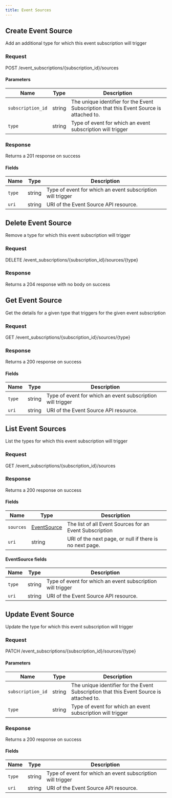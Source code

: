 ```yaml
---
title: Event Sources
---
```




## Create Event Source

Add an additional type for which this event subscription will trigger

### Request

POST /event_subscriptions/\{subscription_id\}/sources

<EventSourcesCreateRequest />

#### Parameters

| Name              | Type   | Description                                                                             |
| ----------------- | ------ | --------------------------------------------------------------------------------------- |
| `subscription_id` | string | The unique identifier for the Event Subscription that this Event Source is attached to. |
| `type`            | string | Type of event for which an event subscription will trigger                              |

### Response

Returns a 201 response on success

<EventSourcesCreateResponse />

#### Fields

| Name   | Type   | Description                                                |
| ------ | ------ | ---------------------------------------------------------- |
| `type` | string | Type of event for which an event subscription will trigger |
| `uri`  | string | URI of the Event Source API resource.                      |

## Delete Event Source

Remove a type for which this event subscription will trigger

### Request

DELETE /event_subscriptions/\{subscription_id\}/sources/\{type\}

<EventSourcesDeleteRequest />

### Response

Returns a 204 response with no body on success

## Get Event Source

Get the details for a given type that triggers for the given event subscription

### Request

GET /event_subscriptions/\{subscription_id\}/sources/\{type\}

<EventSourcesGetRequest />

### Response

Returns a 200 response on success

<EventSourcesGetResponse />

#### Fields

| Name   | Type   | Description                                                |
| ------ | ------ | ---------------------------------------------------------- |
| `type` | string | Type of event for which an event subscription will trigger |
| `uri`  | string | URI of the Event Source API resource.                      |

## List Event Sources

List the types for which this event subscription will trigger

### Request

GET /event_subscriptions/\{subscription_id\}/sources

<EventSourcesListRequest />

### Response

Returns a 200 response on success

<EventSourcesListResponse />

#### Fields

| Name      | Type                               | Description                                             |
| --------- | ---------------------------------- | ------------------------------------------------------- |
| `sources` | [EventSource](#eventsource-fields) | The list of all Event Sources for an Event Subscription |
| `uri`     | string                             | URI of the next page, or null if there is no next page. |

#### EventSource fields

| Name   | Type   | Description                                                |
| ------ | ------ | ---------------------------------------------------------- |
| `type` | string | Type of event for which an event subscription will trigger |
| `uri`  | string | URI of the Event Source API resource.                      |

## Update Event Source

Update the type for which this event subscription will trigger

### Request

PATCH /event_subscriptions/\{subscription_id\}/sources/\{type\}

<EventSourcesUpdateRequest />

#### Parameters

| Name              | Type   | Description                                                                             |
| ----------------- | ------ | --------------------------------------------------------------------------------------- |
| `subscription_id` | string | The unique identifier for the Event Subscription that this Event Source is attached to. |
| `type`            | string | Type of event for which an event subscription will trigger                              |

### Response

Returns a 200 response on success

<EventSourcesUpdateResponse />

#### Fields

| Name   | Type   | Description                                                |
| ------ | ------ | ---------------------------------------------------------- |
| `type` | string | Type of event for which an event subscription will trigger |
| `uri`  | string | URI of the Event Source API resource.                      |
